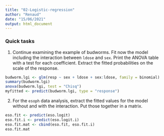 ---
title: "02-Logistic-regression"
author: "Renaud"
date: "15/06/2021"
output: html_document
---



### Quick tasks 

1. Continue examining the example of budworms. Fit now the model including the interaction between `ldose` and `sex`. Print the ANOVA table with a test for each coefficient. Extract the fitted probabilities on the scale of the response. 

```{r, echo = FALSE, eval = FALSE}
budworm.lgi <- glm(resp ~ sex + ldose + sex:ldose, family = binomial)
summary(budworm.lgi)
anova(budworm.lgi, test = "Chisq")
myfitted <- predict(budworm.lgi, type = "response")
```

2. For the `esoph` data analysis, extract the fitted values for the model without and with the interaction. Put those together in a matrix.

```{r, eval = FALSE, echo = FALSE}
eso.fit <- predict(eso.logit)
eso.fit.i <- predict(eso.logit.i)
eso.fit.mat <- cbind(eso.fit, eso.fit.i)
eso.fit.mat
```
